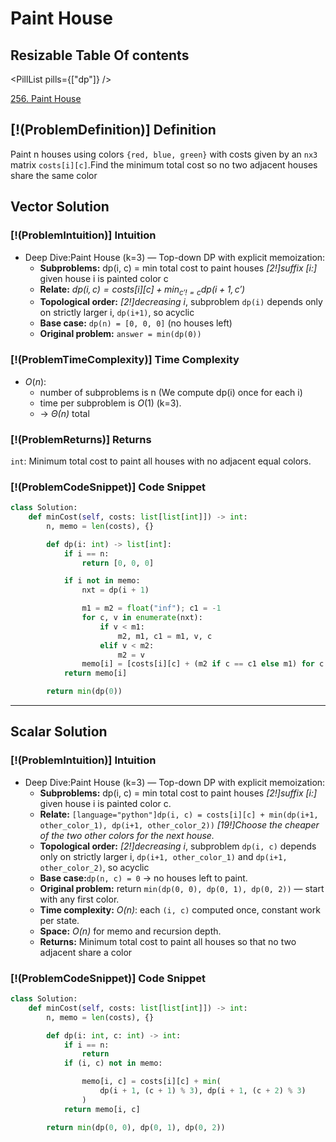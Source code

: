 # Paint House

## Resizable Table Of contents

<DifficultyBadge difficulty="medium" />

<PillList pills={["dp"]} />

[256. Paint House](https://leetcode.com/problems/paint-house/)

## [!(ProblemDefinition)] Definition

Paint n houses using colors `{red, blue, green}` with costs given by an `nx3` matrix `costs[i][c]`.Find the minimum total cost so no two adjacent houses share the same color

## Vector Solution

### [!(ProblemIntuition)] Intuition

- Deep Dive:Paint House (k=3) — Top-down DP with explicit memoization:
    - **Subproblems:** dp(i, c) = min total cost to paint houses *[2!]suffix [i:]* given house i is painted color c
    - **Relate:** *$dp(i, c) = costs[i][c] + \min_{c'!=c} dp(i+1, c')$*
    - **Topological order:** *[2!]decreasing i*, subproblem `dp(i)` depends only on strictly larger i, `dp(i+1)`, so acyclic
    - **Base case:** `dp(n) = [0, 0, 0]` (no houses left)
    - **Original problem:** `answer = min(dp(0))`

### [!(ProblemTimeComplexity)] Time Complexity

- $O(n)$:
    - number of subproblems is n (We compute dp(i) once for each i)
    - time per subproblem is $O(1)$ (k=3).
    - → *$\Theta(n)$* total

### [!(ProblemReturns)] Returns

`int`: Minimum total cost to paint all houses with no adjacent equal colors.

### [!(ProblemCodeSnippet)] Code Snippet

```python meta="source=problems/256-paint-house/vector.py"
class Solution:
    def minCost(self, costs: list[list[int]]) -> int:
        n, memo = len(costs), {}

        def dp(i: int) -> list[int]:
            if i == n:
                return [0, 0, 0]  

            if i not in memo:
                nxt = dp(i + 1)  

                m1 = m2 = float("inf"); c1 = -1
                for c, v in enumerate(nxt):
                    if v < m1:
                        m2, m1, c1 = m1, v, c
                    elif v < m2:
                        m2 = v
                memo[i] = [costs[i][c] + (m2 if c == c1 else m1) for c in range(3)]
            return memo[i]

        return min(dp(0))
```


---

## Scalar Solution

### [!(ProblemIntuition)] Intuition

- Deep Dive:Paint House (k=3) — Top-down DP with explicit memoization:
    - **Subproblems:** dp(i, c) = min total cost to paint houses *[2!]suffix [i:]* given house i is painted color c.
    - **Relate:** `[language="python"]dp(i, c) = costs[i][c] + min(dp(i+1, other_color_1), dp(i+1, other_color_2))`                 *[19!]Choose the cheaper of the two other colors for the next house.*
    - **Topological order:** *[2!]decreasing i*, subproblem `dp(i, c)` depends only on strictly larger i, `dp(i+1, other_color_1)` and `dp(i+1, other_color_2)`, so acyclic
    - **Base case:**`dp(n, c) = 0` → no houses left to paint.
    - **Original problem:** return `min(dp(0, 0), dp(0, 1), dp(0, 2))` — start with any first color.
    - **Time complexity:** *O(n)*: each `(i, c)` computed once, constant work per state.
    - **Space:** *O(n)* for memo and recursion depth.
    - **Returns:** Minimum total cost to paint all houses so that no two adjacent share a color

### [!(ProblemCodeSnippet)] Code Snippet

```python meta="source=problems/256-paint-house/scalar.py"
class Solution:
    def minCost(self, costs: list[list[int]]) -> int:
        n, memo = len(costs), {}

        def dp(i: int, c: int) -> int:
            if i == n:
                return 
            if (i, c) not in memo:

                memo[i, c] = costs[i][c] + min(
                    dp(i + 1, (c + 1) % 3), dp(i + 1, (c + 2) % 3)
                )
            return memo[i, c]

        return min(dp(0, 0), dp(0, 1), dp(0, 2))
```

